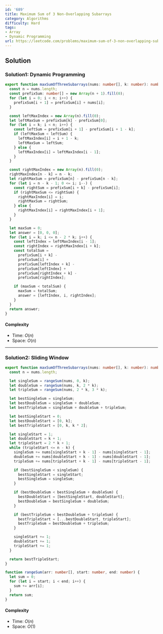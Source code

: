 ```yaml
---
id: '689'
title: Maximum Sum of 3 Non-Overlapping Subarrays
category: Algorithms
difficulty: Hard
tags:
- Array
- Dynamic Programming
url: https://leetcode.com/problems/maximum-sum-of-3-non-overlapping-subarrays
---
```


## Solution

### Solution1: Dynamic Programming

```typescript filename="solution.ts" copy
export function maxSumOfThreeSubarrays(nums: number[], k: number): number[] {
  const n = nums.length;
  const prefixSum: number[] = new Array(n + 1).fill(0);
  for (let i = 0; i < n; i++) {
    prefixSum[i + 1] = prefixSum[i] + nums[i];
  }

  const leftMaxIndex = new Array(n).fill(0);
  let leftMaxSum = prefixSum[k] - prefixSum[0];
  for (let i = k; i < n; i++) {
    const leftSum = prefixSum[i + 1] - prefixSum[i + 1 - k];
    if (leftMaxSum < leftSum) {
      leftMaxIndex[i] = i + 1 - k;
      leftMaxSum = leftSum;
    } else {
      leftMaxIndex[i] = leftMaxIndex[i - 1];
    }
  }

  const rightMaxIndex = new Array(n).fill(0);
  rightMaxIndex[n - k] = n - k;
  let rightMaxSum = prefixSum[n] - prefixSum[n - k];
  for (let i = n - k - 1; 0 <= i; i--) {
    const rightSum = prefixSum[i + k] - prefixSum[i];
    if (rightMaxSum <= rightSum) {
      rightMaxIndex[i] = i;
      rightMaxSum = rightSum;
    } else {
      rightMaxIndex[i] = rightMaxIndex[i + 1];
    }
  }

  let maxSum = 0;
  let answer = [0, 0, 0];
  for (let i = k; i <= n - 2 * k; i++) {
    const leftIndex = leftMaxIndex[i - 1];
    const rightIndex = rightMaxIndex[i + k];
    const totalSum =
      prefixSum[i + k] -
      prefixSum[i] +
      prefixSum[leftIndex + k] -
      prefixSum[leftIndex] +
      prefixSum[rightIndex + k] -
      prefixSum[rightIndex];

    if (maxSum < totalSum) {
      maxSum = totalSum;
      answer = [leftIndex, i, rightIndex];
    }
  }
  return answer;
}
```

#### Complexity

- Time: $O(n)$
- Space: $O(n)$

---

### Solution2: Sliding Window

```typescript filename="solution.ts" copy
export function maxSumOfThreeSubarrays(nums: number[], k: number): number[] {
  const n = nums.length;

  let singleSum = rangeSum(nums, 0, k);
  let doubleSum = rangeSum(nums, k, 2 * k);
  let tripleSum = rangeSum(nums, 2 * k, 3 * k);

  let bestSingleSum = singleSum;
  let bestDoubleSum = singleSum + doubleSum;
  let bestTripleSum = singleSum + doubleSum + tripleSum;

  let bestSingleStart = 0;
  let bestDoubleStart = [0, k];
  let bestTripleStart = [0, k, k * 2];

  let singleStart = 1;
  let doubleStart = k + 1;
  let tripleStart = 2 * k + 1;
  while (tripleStart <= n - k) {
    singleSum += nums[singleStart + k - 1] - nums[singleStart - 1];
    doubleSum += nums[doubleStart + k - 1] - nums[doubleStart - 1];
    tripleSum += nums[tripleStart + k - 1] - nums[tripleStart - 1];

    if (bestSingleSum < singleSum) {
      bestSingleStart = singleStart;
      bestSingleSum = singleSum;
    }

    if (bestDoubleSum < bestSingleSum + doubleSum) {
      bestDoubleStart = [bestSingleStart, doubleStart];
      bestDoubleSum = bestSingleSum + doubleSum;
    }

    if (bestTripleSum < bestDoubleSum + tripleSum) {
      bestTripleStart = [...bestDoubleStart, tripleStart];
      bestTripleSum = bestDoubleSum + tripleSum;
    }

    singleStart += 1;
    doubleStart += 1;
    tripleStart += 1;
  }

  return bestTripleStart;
}

function rangeSum(arr: number[], start: number, end: number) {
  let sum = 0;
  for (let i = start; i < end; i++) {
    sum += arr[i];
  }
  return sum;
}
```

#### Complexity

- Time: $O(n)$
- Space: $O(1)$

